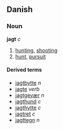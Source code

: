 ==Danish==
===Noun===
'''jagt''' ''c''

# [[hunting]], [[shooting]]
# [[hunt]], [[pursuit]]

====Derived terms====
*[[jagtbytte]] ''n''
*[[jagte]] ''verb''
*[[jagtgevær]] ''n''
*[[jagthund]] ''c''
*[[jagthytte]] ''c''
*[[jagtret]] ''c''
*[[jagttegn]] ''n''